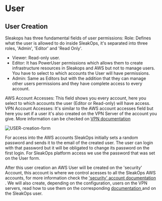 
# User

## User Creation

Sleakops has three fundamental fields of user permissions:
Role: Defines what the user is allowed to do inside SleakOps, it's separated into three roles, 'Admin', 'Editor' and 'Read Only'.
- Viewer: Read-only user.
- Editor: It has PowerUser permissions which allows them to create infrastructure resources in Sleakops and AWS but not to manage users. You have to select to which accounts the User will have permissions. 
- Admin: Same as Editors but with the addition that they can manage other users permissions and they have complete access to every account. 

AWS Account Accesses: This field shows you every account, here you select to which accounts the user (Editor or Read-only) will have access.
VPN Account Accesses: It's similar to the AWS account accesses field but here you set if a user it's also created on the VPN Server of the account you give. More information can be checked on [VPN documentation](/vpn/index.mdx)

<Zoom overlayBgColorEnd="rgba(255, 255, 255, 0.8)">
  <img src="/img/users/USER-creation-form.png" alt="USER-creation-form" />
</Zoom>

For access into the AWS accounts SleakOps initially sets a random password and sends it to the email of the created user. The user can login with that password but it will be obligated to change its password on the first login. For SleakOps platform access we use the password that was set on the User form.

After this user creation an AWS User will be created on the 'security' Account, this account is where we control acesses to all the SleakOps AWS accounts, for more information check the ['security' account documentation ](/provider/security_account.mdx). We will also create, depending on the configuration, users on the VPN servers, read how to use them on the corresponding [documentation ](/vpn/vpn_user_connection.mdx) and on the SleakOps user.
